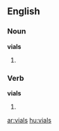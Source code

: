 ==English==

===Noun===
'''vials'''

# {{plural of|[[vial]]}}

===Verb===
'''vials'''

# {{third-person singular of|[[vial]]}}

[[ar:vials]]
[[hu:vials]]